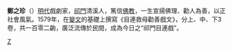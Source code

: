 {{Unreferenced|time=2022-05-26T14:33:44+00:00}}
'''鄭之珍'''（{{Bd|1518年||1595年}}）[[明代|明代]]戲劇家，[[祁門|祁門]]清溪人，篤信[[佛教|佛教]]，一生宣揚佛理、勸人為善，以正社會風氣。1579年，在[[變文|變文]]的基礎上撰寫《目連救母勸善戲文》，分上、中、下3卷，共一百零二齣，廣泛流傳於民間，成為今日之“祁門目連戲”。
{{规范控制}}
{{明朝人物小作品}}
[[Category:中国剧作家|Z]]